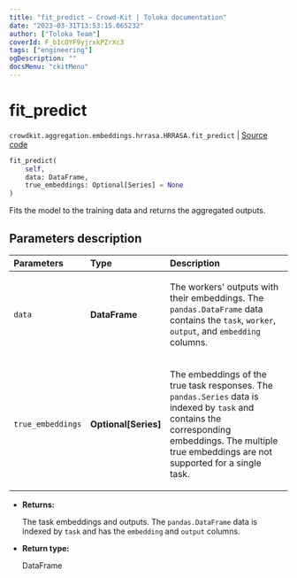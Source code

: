 ```yaml
---
title: "fit_predict — Crowd-Kit | Toloka documentation"
date: "2023-03-31T13:53:15.065232"
author: ["Toloka Team"]
coverId: F_bIcOYF9yjrxkPZrXc3
tags: ["engineering"]
ogDescription: ""
docsMenu: "ckitMenu"
---
```


# fit_predict

`crowdkit.aggregation.embeddings.hrrasa.HRRASA.fit_predict` | [Source code](https://github.com/Toloka/crowd-kit/blob/v1.2.1/crowdkit/aggregation/embeddings/hrrasa.py#L186)

```python
fit_predict(
    self,
    data: DataFrame,
    true_embeddings: Optional[Series] = None
)
```

Fits the model to the training data and returns the aggregated outputs.

## Parameters description

| Parameters | Type | Description |
| :----------| :----| :-----------|
`data`|**DataFrame**|<p>The workers' outputs with their embeddings. The `pandas.DataFrame` data contains the `task`, `worker`, `output`, and `embedding` columns.</p>
`true_embeddings`|**Optional\[Series\]**|<p>The embeddings of the true task responses. The `pandas.Series` data is indexed by `task` and contains the corresponding embeddings. The multiple true embeddings are not supported for a single task.</p>

* **Returns:**

  The task embeddings and outputs.
The `pandas.DataFrame` data is indexed by `task` and has the `embedding` and `output` columns.

* **Return type:**

  DataFrame
